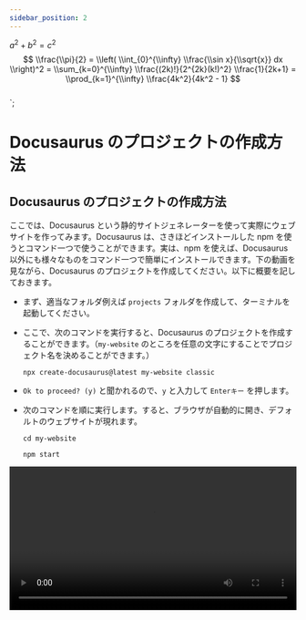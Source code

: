 ```yaml
---
sidebar_position: 2
---
```


$a^2 + b^2 = c^2$
$$
  \\frac{\\pi}{2} =
  \\left( \\int_{0}^{\\infty} \\frac{\\sin x}{\\sqrt{x}} dx \\right)^2 =
  \\sum_{k=0}^{\\infty} \\frac{(2k)!}{2^{2k}(k!)^2} \\frac{1}{2k+1} =
  \\prod_{k=1}^{\\infty} \\frac{4k^2}{4k^2 - 1}
$$\
`;

# Docusaurus のプロジェクトの作成方法

## Docusaurus のプロジェクトの作成方法

ここでは、Docusaurus という静的サイトジェネレーターを使って実際にウェブサイトを作ってみます。Docusaurus は、さきほどインストールした npm を使うとコマンド一つで使うことができます。実は、npm を使えば、Docusaurus 以外にも様々なものをコマンド一つで簡単にインストールできます。下の動画を見ながら、Docusaurus のプロジェクトを作成してください。以下に概要を記しておきます。

- まず、適当なフォルダ例えば `projects` フォルダを作成して、ターミナルを起動してください。

- ここで、次のコマンドを実行すると、Docusaurus のプロジェクトを作成することができます。（`my-website` のところを任意の文字にすることでプロジェクト名を決めることができます。）

  ```shell
  npx create-docusaurus@latest my-website classic
  ```

- `Ok to proceed? (y)` と聞かれるので、`y` と入力して `Enterキー` を押します。

- 次のコマンドを順に実行します。すると、ブラウザが自動的に開き、デフォルトのウェブサイトが現れます。

  ```shell
  cd my-website
  ```

  ```shell
  npm start
  ```

<video src={installDocusaurus} controls width="100%" />

## Docusaurus の編集方法

ここでは、Docusaurus を実際に編集してみます。

- まず、ターミナル上で `Ctrlキー` と `C` を同時に押して、先程起動した Docusaurus のサーバーを終了してください。

- 次に、先程作成した Docusaurus のプロジェクトフォルダを VSCode で開きます。

- ターミナルを起動します。

- もう一度次のコマンドを実行して、Docusaurus のサーバーを起動します。先程のようにブラウザが自動的に開きます。

  ```shell
  npm start
  ```

- では、実際に編集してみましょう。今回は、チュートリアルのはじめのページを編集してみます。`docs` ファルダの中の `intro.md` というフォルダを開いて、上から 5 行目の `# Tutorial Intro` というところを `# Hello from Docusaurus` と書き換えてみましょう。（先頭に `#` と書いてあるのは、ここは見出しだという命令です。実は、Docusaurus は Markdown という非常に簡単な形式で書くことができます。）ブラウザを見ると、自動で編集した内容がプレビューされているはずです。

<video src={editDocusaurus} controls width="100%" />

:::info
先程、Docusaurus は Markdown という形式で書くことができると書きました。ここで、Markdown 記法について少し紹介しておきます。より詳しいことは、自分で調べてみてください。

1.  `#` と書くことで見出しを書くことができます。

    <InteractiveCodeEditor
      language="markdown"
      defaultValue={"# レベル 1 の見出し"}
    />

1.  `##` は `#` の一個下の見出しです。

    <InteractiveCodeEditor
      language="markdown"
      defaultValue={"## レベル 2 の見出し"}
    />

1.  `**` で強調することができます。

    <InteractiveCodeEditor language="markdown" defaultValue={"**強調**"} />

1.  `>` とすることで引用することができます。

    <InteractiveCodeEditor language="markdown" defaultValue={"> 引用"} />

1.  箇条書きは次のようにして書けます。

    <InteractiveCodeEditor
      language="markdown"
      defaultValue={"- アイテム 1\n- アイテム 2\n- アイテム 3"}
    />

1.  番号付き箇条書きは次のようにして書けます。

    <InteractiveCodeEditor
      language="markdown"
      defaultValue={"1.  アイテム 1\n1.  アイテム 2\n1.  アイテム 3"}
    />

1.  バッククォート（ `` ` `` ）で囲むことでインラインコードを表示することができます。

    <InteractiveCodeEditor
      language="markdown"
      defaultValue={"`コードテキスト`"}
    />

1.  バッククォート 3 つで、コードブロックを表示することができます。

    <InteractiveCodeEditor
      language="markdown"
      defaultValue={'```python\nprint("Hello World!")\n```'}
    />

1.  リンクは次のようにして表すことができます。

    <InteractiveCodeEditor
      language="markdown"
      defaultValue={
        "[Introduction to Algorithms](https://sikepuri-algorithm.github.io/)"
      }
    />

1.  画像は次のようにして表示することができます。もちろんローカル上のファイルも扱えます。

    <InteractiveCodeEditor
      language="markdown"
      defaultValue={
        "![Introduction to Algorithms](https://sikepuri-algorithm.github.io/img/favicon.ico)"
      }
    />

1.  実は、Markdown の中には HTML も書くことができます。

    <InteractiveCodeEditor
      language="markdown"
      defaultValue={'<button type="button">ボタン</button>'}
    />

1.  多くの場合、数式を書くこともできます。

    <InteractiveCodeEditor
      language="markdown"
      defaultValue={defaultMathValue}
    />

:::

:::info
実は、Docusaurus は Markdown だけでなく MDX でも書くことができます。MDX は、Markdown の中で JSX 記法 を使えるものです。JSX 記法 は、JavaScript の中に HTML を書くことができるものですが、JavaScript や HTML の知識が必要になるので、自分で調べてみてください。

JavaScript を文書の中に書くことができるので、例えば次のような表現が可能です。

```mdx live
<>{2 * Math.PI}</>
```

ちなみに、このシケプリではライフゲームのコンポーネントを作ったので、それを使うときはファイルの先頭で次のようにインポートしてから、次のように書くだけでライフゲームを表示できます（笑）

```markdown
import LifeGame from "@site/src/components/LifeGame/LifeGame";
```

```mdx live
<>
  <LifeGame />
  <LifeGame />
</>
```

:::

:::tip
Docusaurus で数式を表示するには、以下のようにします。（2022年12月時点）[Docusaurus の公式サイトの説明](https://docusaurus.io/docs/markdown-features/math-equations)を参考にしてください。

1.  ターミナルで以下を実行して、プラグインをインストールします。

    ```shell
    npm install --save remark-math@3 rehype-katex@5 hast-util-is-element@1.1.0
    ```

1.  `docusaurus.config.js` の先頭に以下を追記します。これで、数式のプラグインがインポートできます。

    ```javascript title="docusaurus.config.js"
    const math = require("remark-math");
    const katex = require("rehype-katex");
    ```

1.  `presets` オプションに以下を追記します。`docs` の中などに書くと良いでしょう。これで、`docs` の中でプラグインを使えます。

    ```javascript title="docusaurus.config.js"
    remarkPlugins: [math],
    rehypePlugins: [katex],
    ```

1.  以下のようにスタイルシートの設定を追記します。

    ```javascript title="docusaurus.config.js"
    stylesheets: [
      {
        href: 'https://cdn.jsdelivr.net/npm/katex@0.13.24/dist/katex.min.css',
        type: 'text/css',
        integrity:
          'sha384-odtC+0UGzzFL/6PNoE8rX/SPcQDXBJ+uRepguP4QkPCm2LBxH3FA3y+fKSiJ+AmM',
        crossorigin: 'anonymous',
      },
    ],
    ```

以上のようにすると、次のようになります。よく分からなければ、以下を自分の `docusaurus.config.js` に貼り付けると良いでしょう。

```javascript title="docusaurus.config.js"
// @ts-check
// Note: type annotations allow type checking and IDEs autocompletion

// highlight-start
const math = require("remark-math");
const katex = require("rehype-katex");
// highlight-end
const lightCodeTheme = require("prism-react-renderer/themes/github");
const darkCodeTheme = require("prism-react-renderer/themes/dracula");

/** @type {import('@docusaurus/types').Config} */
const config = {
  title: "My Site",
  tagline: "Dinosaurs are cool",
  url: "https://your-docusaurus-test-site.com",
  baseUrl: "/",
  onBrokenLinks: "throw",
  onBrokenMarkdownLinks: "warn",
  favicon: "img/favicon.ico",

  // GitHub pages deployment config.
  // If you aren't using GitHub pages, you don't need these.
  organizationName: "facebook", // Usually your GitHub org/user name.
  projectName: "docusaurus", // Usually your repo name.

  // Even if you don't use internalization, you can use this field to set useful
  // metadata like html lang. For example, if your site is Chinese, you may want
  // to replace "en" with "zh-Hans".
  i18n: {
    defaultLocale: "en",
    locales: ["en"],
  },

  presets: [
    [
      "classic",
      /** @type {import('@docusaurus/preset-classic').Options} */
      ({
        docs: {
          sidebarPath: require.resolve("./sidebars.js"),
          // Please change this to your repo.
          // Remove this to remove the "edit this page" links.
          editUrl:
            "https://github.com/facebook/docusaurus/tree/main/packages/create-docusaurus/templates/shared/",
          // highlight-start
          remarkPlugins: [math],
          rehypePlugins: [katex],
          // highlight-end
        },
        blog: {
          showReadingTime: true,
          // Please change this to your repo.
          // Remove this to remove the "edit this page" links.
          editUrl:
            "https://github.com/facebook/docusaurus/tree/main/packages/create-docusaurus/templates/shared/",
        },
        theme: {
          customCss: require.resolve("./src/css/custom.css"),
        },
      }),
    ],
  ],
  // highlight-start
  stylesheets: [
    {
      href: "https://cdn.jsdelivr.net/npm/katex@0.13.24/dist/katex.min.css",
      type: "text/css",
      integrity:
        "sha384-odtC+0UGzzFL/6PNoE8rX/SPcQDXBJ+uRepguP4QkPCm2LBxH3FA3y+fKSiJ+AmM",
      crossorigin: "anonymous",
    },
  ],
  // highlight-end

  themeConfig:
    /** @type {import('@docusaurus/preset-classic').ThemeConfig} */
    ({
      navbar: {
        title: "My Site",
        logo: {
          alt: "My Site Logo",
          src: "img/logo.svg",
        },
        items: [
          {
            type: "doc",
            docId: "intro",
            position: "left",
            label: "Tutorial",
          },
          { to: "/blog", label: "Blog", position: "left" },
          {
            href: "https://github.com/facebook/docusaurus",
            label: "GitHub",
            position: "right",
          },
        ],
      },
      footer: {
        style: "dark",
        links: [
          {
            title: "Docs",
            items: [
              {
                label: "Tutorial",
                to: "/docs/intro",
              },
            ],
          },
          {
            title: "Community",
            items: [
              {
                label: "Stack Overflow",
                href: "https://stackoverflow.com/questions/tagged/docusaurus",
              },
              {
                label: "Discord",
                href: "https://discordapp.com/invite/docusaurus",
              },
              {
                label: "Twitter",
                href: "https://twitter.com/docusaurus",
              },
            ],
          },
          {
            title: "More",
            items: [
              {
                label: "Blog",
                to: "/blog",
              },
              {
                label: "GitHub",
                href: "https://github.com/facebook/docusaurus",
              },
            ],
          },
        ],
        copyright: `Copyright © ${new Date().getFullYear()} My Project, Inc. Built with Docusaurus.`,
      },
      prism: {
        theme: lightCodeTheme,
        darkTheme: darkCodeTheme,
      },
    }),
};

module.exports = config;
```

:::
